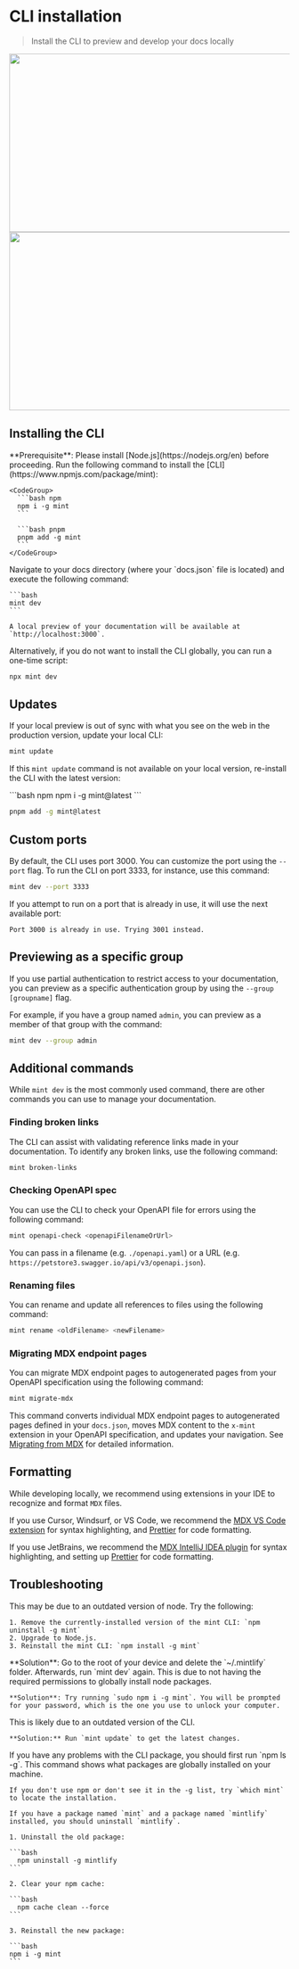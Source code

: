 # CLI installation

> Install the CLI to preview and develop your docs locally

<img className="block dark:hidden my-0 pointer-events-none" src="https://mintcdn.com/mintlify/Y6rP0BmbzgwHuEoU/images/installation/local-development-light.png?fit=max&auto=format&n=Y6rP0BmbzgwHuEoU&q=85&s=ffd8bc88d87fc00fe1919a33a292fa01" width="1184" height="320" data-path="images/installation/local-development-light.png" srcset="https://mintcdn.com/mintlify/Y6rP0BmbzgwHuEoU/images/installation/local-development-light.png?w=280&fit=max&auto=format&n=Y6rP0BmbzgwHuEoU&q=85&s=511ef7cd18fd4fb900f2701d062ca11b 280w, https://mintcdn.com/mintlify/Y6rP0BmbzgwHuEoU/images/installation/local-development-light.png?w=560&fit=max&auto=format&n=Y6rP0BmbzgwHuEoU&q=85&s=3d88dd1c1b9502ecf779bae2a125bfa0 560w, https://mintcdn.com/mintlify/Y6rP0BmbzgwHuEoU/images/installation/local-development-light.png?w=840&fit=max&auto=format&n=Y6rP0BmbzgwHuEoU&q=85&s=b5c7231e4a48c366bc9fadc00ad67fc2 840w, https://mintcdn.com/mintlify/Y6rP0BmbzgwHuEoU/images/installation/local-development-light.png?w=1100&fit=max&auto=format&n=Y6rP0BmbzgwHuEoU&q=85&s=43e8d5fa61bcd586ccece993dc0c3f4d 1100w, https://mintcdn.com/mintlify/Y6rP0BmbzgwHuEoU/images/installation/local-development-light.png?w=1650&fit=max&auto=format&n=Y6rP0BmbzgwHuEoU&q=85&s=c06a3f73ae2ed6cc36cfc6a15a539baf 1650w, https://mintcdn.com/mintlify/Y6rP0BmbzgwHuEoU/images/installation/local-development-light.png?w=2500&fit=max&auto=format&n=Y6rP0BmbzgwHuEoU&q=85&s=6a946dbec95af5df7dc3f71daf25fed5 2500w" data-optimize="true" data-opv="2" />

<img className="hidden dark:block my-0 pointer-events-none" src="https://mintcdn.com/mintlify/Y6rP0BmbzgwHuEoU/images/installation/local-development-dark.png?fit=max&auto=format&n=Y6rP0BmbzgwHuEoU&q=85&s=ef0bb527eb258f8d720180d106ea6625" width="1184" height="320" data-path="images/installation/local-development-dark.png" srcset="https://mintcdn.com/mintlify/Y6rP0BmbzgwHuEoU/images/installation/local-development-dark.png?w=280&fit=max&auto=format&n=Y6rP0BmbzgwHuEoU&q=85&s=b6ab6647def97748df5303d2add7877c 280w, https://mintcdn.com/mintlify/Y6rP0BmbzgwHuEoU/images/installation/local-development-dark.png?w=560&fit=max&auto=format&n=Y6rP0BmbzgwHuEoU&q=85&s=83a49f961c12baf9aa9755d972160915 560w, https://mintcdn.com/mintlify/Y6rP0BmbzgwHuEoU/images/installation/local-development-dark.png?w=840&fit=max&auto=format&n=Y6rP0BmbzgwHuEoU&q=85&s=9f44e898560aaa47af54ff0f6079ca6e 840w, https://mintcdn.com/mintlify/Y6rP0BmbzgwHuEoU/images/installation/local-development-dark.png?w=1100&fit=max&auto=format&n=Y6rP0BmbzgwHuEoU&q=85&s=1bc3413b87f72bb848de2a518cf16c3a 1100w, https://mintcdn.com/mintlify/Y6rP0BmbzgwHuEoU/images/installation/local-development-dark.png?w=1650&fit=max&auto=format&n=Y6rP0BmbzgwHuEoU&q=85&s=9b79a51b960489e0d41ffd61b9d7120d 1650w, https://mintcdn.com/mintlify/Y6rP0BmbzgwHuEoU/images/installation/local-development-dark.png?w=2500&fit=max&auto=format&n=Y6rP0BmbzgwHuEoU&q=85&s=db35248ff88939a314d4ecc547ffd463 2500w" data-optimize="true" data-opv="2" />

## Installing the CLI

<Note>
  **Prerequisite**: Please install [Node.js](https://nodejs.org/en) before proceeding.
</Note>

<Steps>
  <Step title="Install the CLI.">
    Run the following command to install the [CLI](https://www.npmjs.com/package/mint):

    <CodeGroup>
      ```bash npm
      npm i -g mint
      ```

      ```bash pnpm
      pnpm add -g mint
      ```
    </CodeGroup>
  </Step>

  <Step title="Preview locally.">
    Navigate to your docs directory (where your `docs.json` file is located) and execute the following command:

    ```bash
    mint dev
    ```

    A local preview of your documentation will be available at `http://localhost:3000`.
  </Step>
</Steps>

Alternatively, if you do not want to install the CLI globally, you can run a one-time script:

```bash
npx mint dev
```

## Updates

If your local preview is out of sync with what you see on the web in the production version, update your local CLI:

```bash
mint update
```

If this `mint update` command is not available on your local version, re-install the CLI with the latest version:

<CodeGroup>
  ```bash npm
  npm i -g mint@latest
  ```

  ```bash pnpm
  pnpm add -g mint@latest
  ```
</CodeGroup>

## Custom ports

By default, the CLI uses port 3000. You can customize the port using the `--port` flag. To run the CLI on port 3333, for instance, use this command:

```bash
mint dev --port 3333
```

If you attempt to run on a port that is already in use, it will use the next available port:

```mdx
Port 3000 is already in use. Trying 3001 instead.
```

## Previewing as a specific group

If you use partial authentication to restrict access to your documentation, you can preview as a specific authentication group by using the `--group [groupname]` flag.

For example, if you have a group named `admin`, you can preview as a member of that group with the command:

```bash
mint dev --group admin
```

## Additional commands

While `mint dev` is the most commonly used command, there are other commands you can use to manage your documentation.

### Finding broken links

The CLI can assist with validating reference links made in your documentation. To identify any broken links, use the following command:

```bash
mint broken-links
```

### Checking OpenAPI spec

You can use the CLI to check your OpenAPI file for errors using the following command:

```bash
mint openapi-check <openapiFilenameOrUrl>
```

You can pass in a filename (e.g. `./openapi.yaml`) or a URL (e.g. `https://petstore3.swagger.io/api/v3/openapi.json`).

### Renaming files

You can rename and update all references to files using the following command:

```bash
mint rename <oldFilename> <newFilename>
```

### Migrating MDX endpoint pages

You can migrate MDX endpoint pages to autogenerated pages from your OpenAPI specification using the following command:

```bash
mint migrate-mdx
```

This command converts individual MDX endpoint pages to autogenerated pages defined in your `docs.json`, moves MDX content to the `x-mint` extension in your OpenAPI specification, and updates your navigation. See [Migrating from MDX](/api-playground/migrating-from-mdx) for detailed information.

## Formatting

While developing locally, we recommend using extensions in your IDE to recognize and format `MDX` files.

If you use Cursor, Windsurf, or VS Code, we recommend the [MDX VS Code extension](https://marketplace.visualstudio.com/items?itemName=unifiedjs.vscode-mdx) for syntax highlighting, and [Prettier](https://marketplace.visualstudio.com/items?itemName=esbenp.prettier-vscode) for code formatting.

If you use JetBrains, we recommend the [MDX IntelliJ IDEA plugin](https://plugins.jetbrains.com/plugin/14944-mdx) for syntax highlighting, and setting up [Prettier](https://prettier.io/docs/webstorm) for code formatting.

## Troubleshooting

<AccordionGroup>
  <Accordion title="Error: Could not load the &#x22;sharp&#x22; module using the darwin-arm64 runtime">
    This may be due to an outdated version of node. Try the following:

    1. Remove the currently-installed version of the mint CLI: `npm uninstall -g mint`
    2. Upgrade to Node.js.
    3. Reinstall the mint CLI: `npm install -g mint`
  </Accordion>

  <Accordion title="Issue: Encountering an unknown error">
    **Solution**: Go to the root of your device and delete the `~/.mintlify` folder. Afterwards, run `mint dev` again.
  </Accordion>

  <Accordion title="Error: permission denied">
    This is due to not having the required permissions to globally install node packages.

    **Solution**: Try running `sudo npm i -g mint`. You will be prompted for your password, which is the one you use to unlock your computer.
  </Accordion>

  <Accordion title="The local preview doesn't look the same as my docs do on the web">
    This is likely due to an outdated version of the CLI.

    **Solution:** Run `mint update` to get the latest changes.
  </Accordion>

  <Accordion title="mintlify vs. mint package">
    If you have any problems with the CLI package, you should first run `npm ls -g`. This command shows what packages are globally installed on your machine.

    If you don't use npm or don't see it in the -g list, try `which mint` to locate the installation.

    If you have a package named `mint` and a package named `mintlify` installed, you should uninstall `mintlify`.

    1. Uninstall the old package:

    ```bash
      npm uninstall -g mintlify
    ```

    2. Clear your npm cache:

    ```bash
      npm cache clean --force
    ```

    3. Reinstall the new package:

    ```bash
    npm i -g mint
    ```
  </Accordion>
</AccordionGroup>

